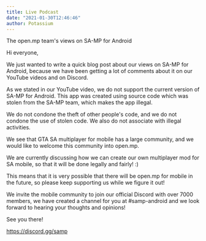 ```yaml
---
title: Live Podcast
date: "2021-01-30T12:46:46"
author: Potassium
---
```


The open.mp team's views on SA-MP for Android

Hi everyone,

We just wanted to write a quick blog post about our views on SA-MP for Android, because we have been getting a lot of comments about it on our YouTube videos and on Discord.

As we stated in our YouTube video, we do not support the current version of SA-MP for Android. This app was created using source code which was stolen from the SA-MP team, which makes the app illegal. 

We do not condone the theft of other people's code, and we do not condone the use of stolen code. We also do not associate with illegal activities.

We see that GTA SA multiplayer for mobile has a large community, and we would like to welcome this community into open.mp. 

We are currently discussing how we can create our own multiplayer mod for SA mobile, so that it will be done legally and fairly! :)

This means that it is very possible that there will be open.mp for mobile in the future, so please keep supporting us while we figure it out!

We invite the mobile community to join our official Discord with over 7000 members, we have created a channel for you at #samp-android and we look forward to hearing your thoughts and opinions!

See you there!

https://discord.gg/samp
